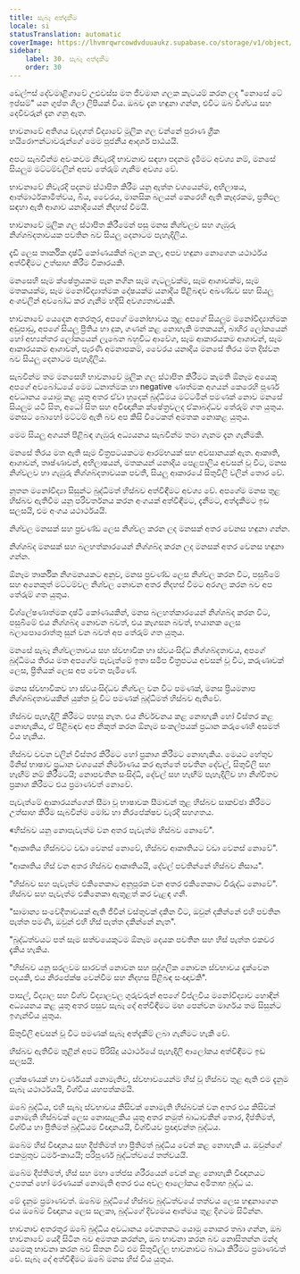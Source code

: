 ```yaml
---
title: සැබෑ අත්දැකීම
locale: si
statusTranslation: automatic
coverImage: https://lhvmrqwrcowdvduuaukz.supabase.co/storage/v1/object/public/strapi-uploads/small_cover-educacion-fundamental.webp-2d51a7828a2b1309555be27f7e2a61a0.webp
sidebar:
    label: 30. සැබෑ අත්දැකීම
    order: 30
---
```

ඩෙල්ෆස් දේවමාළිගාවේ උළුවස්ස මත ජීවමාන ගලක කැටයම් කරන ලද "නොසේ ටේ ඉප්සම්" යන ගුප්ත ශිලා ලිපියක් විය. ඔබව දැන හඳුනා ගන්න, එවිට ඔබ විශ්වය සහ දෙවිවරුන් දැන ගනු ඇත.

භාවනාවේ අතිශය වැදගත් විද්‍යාවේ මූලික ගල වන්නේ පුරාණ ග්‍රීක හයිරොෆන්ටාවරුන්ගේ මෙම පූජනීය ආදර්ශ පාඨයයි.

අපට සැබවින්ම අවංකවම නිවැරදි භාවනාව සඳහා පදනම දැමීමට අවශ්‍ය නම්, මනසේ සියලුම මට්ටම්වලින් අපව තේරුම් ගැනීම අවශ්‍ය වේ.

භාවනාවේ නිවැරදි පදනම ස්ථාපිත කිරීම යනු ඇත්ත වශයෙන්ම, අභිලාෂය, ආත්මාර්ථකාමිත්වය, බිය, වෛරය, මානසික බලයන් කෙරෙහි ඇති කෑදරකම, ප්‍රතිඵල සඳහා ඇති ආශාව යනාදියෙන් නිදහස් වීමයි.

භාවනාවේ මූලික ගල ස්ථාපිත කිරීමෙන් පසු මනස නිශ්චලව සහ ගැඹුරු නිශ්ශබ්දතාවයක පවතින බව සියලු දෙනාටම පැහැදිලිය.

 දැඩි ලෙස තාර්කික දෘෂ්ටි කෝණයකින් බලන කල, අපව හඳුනා නොගෙන යථාර්ථය අත්විඳීමට උත්සාහ කිරීම විකාරයකි.

මනසෙහි සෑම ක්ෂේත්‍රයකම පැන නගින සෑම ගැටලුවක්ම, සෑම ආශාවක්ම, සෑම මතකයක්ම, සෑම මනෝවිද්‍යාත්මක දෝෂයක්ම යනාදිය පිළිබඳව අඛණ්ඩව සහ සියලු අංශවලින් අවබෝධ කර ගැනීම හදිසි අවශ්‍යතාවයකි.

භාවනාවේ යෙදෙන අතරතුර, අපගේ මනෝභාවය තුළ අපගේ සියලුම මනෝවිද්‍යාත්මක අඩුපාඩු, අපගේ සියලු ප්‍රීතිය හා දුක, ගණන් කළ නොහැකි මතකයන්, බාහිර ලෝකයෙන් හෝ අභ්‍යන්තර ලෝකයෙන් ලැබෙන බහුවිධ ආවේග, සෑම ආකාරයකම ආශාවන්, සෑම ආකාරයකම ආශාවන්, පැරණි අමනාපකම්, වෛරය යනාදිය මනසේ තිරය මත දිස්වන බව සියලු දෙනාටම පැහැදිලිය.

සැබවින්ම තම මනසෙහි භාවනාවේ මූලික ගල ස්ථාපිත කිරීමට කැමති ඕනෑම අයෙකු අපගේ අවබෝධයේ මෙම ධනාත්මක හා negative ණාත්මක අගයන් කෙරෙහි පූර්ණ අවධානය යොමු කළ යුතු අතර ඒවා හුදෙක් බුද්ධිමය මට්ටමින් පමණක් නොව මනසේ සියලුම යටි සිත, අධෝ සිත සහ අවිඥානික ක්ෂේත්‍රවලද ඒකාබද්ධව තේරුම් ගත යුතුය. මනසට බොහෝ මට්ටම් ඇති බව අප කිසි විටෙකත් අමතක නොකළ යුතුය.

මෙම සියලු අගයන් පිළිබඳ ගැඹුරු අධ්‍යයනය සැබවින්ම තමා ගැනම දැන ගැනීමකි.

මනසේ තිරය මත ඇති සෑම චිත්‍රපටයකටම ආරම්භයක් සහ අවසානයක් ඇත. ආකෘති, ආශාවන්, තෘෂ්ණාවන්, අභිලාෂයන්, මතකයන් යනාදිය පෙළපාලිය අවසන් වූ විට, මනස නිශ්චලව හා ගැඹුරු නිශ්ශබ්දතාවයක පවතී, සියලු ආකාරයේ සිතුවිලි වලින් තොර වේ.

නූතන මනෝවිද්‍යා සිසුන්ට බුද්ධිමත් හිස්බව අත්විඳීමට අවශ්‍ය වේ. අපගේම මනස තුළ හිස්බව ඇතිවීම යනු පරිවර්තනය කරන අංගයක් අත්විඳීමට, දැනීමට, අත්දැකීමට ඉඩ සලසයි, එම අංගය යථාර්ථයයි.

නිශ්චල මනසක් සහ ප්‍රචණ්ඩ ලෙස නිශ්චල කරන ලද මනසක් අතර වෙනස හඳුනා ගන්න.

නිශ්ශබ්ද මනසක් සහ බලහත්කාරයෙන් නිශ්ශබ්ද කරන ලද මනසක් අතර වෙනස හඳුනා ගන්න.

ඕනෑම තාර්කික නිගමනයකට අනුව, මනස ප්‍රචණ්ඩ ලෙස නිශ්චල කරන විට, පසුබිමේ සහ අනෙකුත් මට්ටම්වල නිශ්චල නොවන අතර නිදහස් වීමට අරගල කරන බව අප තේරුම් ගත යුතුය.

විශ්ලේෂණාත්මක දෘෂ්ටි කෝණයකින්, මනස බලහත්කාරයෙන් නිශ්ශබ්ද කරන විට, පසුබිමේ එය නිශ්ශබ්ද නොවන බවත්, එය කෑගසන බවත්, භයානක ලෙස බලාපොරොත්තු සුන් වන බවත් අප තේරුම් ගත යුතුය.

මනසේ සැබෑ නිශ්චලතාවය සහ ස්වභාවික හා ස්වයංසිද්ධ නිශ්ශබ්දතාවය, අපගේ බුද්ධිමය තිරය මත අපගේම පැවැත්මේ ඉතා සමීප චිත්‍රපටය අවසන් වූ විට, කරුණාවක් ලෙස, ප්‍රීතියක් ලෙස අප වෙත පැමිණේ.

මනස ස්වභාවිකව හා ස්වයංසිද්ධව නිශ්චල වන විට පමණක්, මනස ප්‍රියමනාප නිශ්ශබ්දතාවයකින් යුක්ත වූ විට පමණක් බුද්ධිමත් හිස්බව ඇතිවේ.

හිස්බව පැහැදිලි කිරීමට පහසු නැත. එය නිර්වචනය කළ නොහැකි හෝ විස්තර කළ නොහැකිය, ඒ පිළිබඳව අප නිකුත් කරන ඕනෑම සංකල්පයක් ප්‍රධාන කරුණෙහි අසමත් විය හැකිය.

හිස්බව වචන වලින් විස්තර කිරීමට හෝ ප්‍රකාශ කිරීමට නොහැකිය. මෙයට හේතුව මිනිස් භාෂාව ප්‍රධාන වශයෙන් නිර්මාණය කර ඇත්තේ පවතින දේවල්, සිතුවිලි සහ හැඟීම් නම් කිරීමටයි; නොපවතින සංසිද්ධි, දේවල් සහ හැඟීම් පැහැදිලිව හා නිශ්චිතව ප්‍රකාශ කිරීමට එය ප්‍රමාණවත් නොවේ.

පැවැත්මේ ආකාරයන්ගෙන් සීමා වූ භාෂාවක සීමාවන් තුළ හිස්බව සාකච්ඡා කිරීමට උත්සාහ කිරීම සැබවින්ම මෝඩ හා නිරපේක්ෂව වැරදි සහගතය.

«හිස්බව යනු නොපැවැත්ම වන අතර පැවැත්ම හිස්බව නොවේ".

"ආකෘතිය හිස්බවට වඩා වෙනස් නොවේ, හිස්බව ආකෘතියට වඩා වෙනස් නොවේ".

"ආකෘතිය හිස් වන අතර හිස්බව ආකෘතියයි, දේවල් පවතින්නේ හිස්බව නිසාය".

"හිස්බව සහ පැවැත්ම එකිනෙකාට අනුපූරක වන අතර එකිනෙකාට විරුද්ධ නොවේ". හිස්බව සහ පැවැත්ම එකිනෙකා ඇතුළත් කර වැළඳ ගනී.

"සාමාන්‍ය සංවේදීතාවයක් ඇති ජීවීන් වස්තුවක් දකින විට, ඔවුන් දකින්නේ එහි පවතින පැත්ත පමණි, ඔවුන් එහි හිස් පැත්ත දකින්නේ නැත".

"බුද්ධත්වයට පත් සෑම සත්වයෙකුටම ඕනෑම දෙයක පවතින සහ හිස් පැත්ත එකවර දැකිය හැකිය.

"හිස්බව යනු සරලවම සාරවත් නොවන සහ පුද්ගලික නොවන ස්වභාවය දැක්වෙන පදයකි, එය නිරපේක්ෂ වෙන්වීම සහ නිදහස පිළිබඳ සංඥාවකි".

පාසල්, විද්‍යාල සහ විශ්ව විද්‍යාලවල ගුරුවරුන් අපගේ විප්ලවීය මනෝවිද්‍යාව හොඳින් අධ්‍යයනය කළ යුතු අතර පසුව සැබෑ දේ අත්විඳීමට මඟ පෙන්වන මාර්ගය තම සිසුන්ට ඉගැන්විය යුතුය.

සිතුවිලි අවසන් වූ විට පමණක් සැබෑ අත්දැකීම් ලබා ගැනීමට හැකි වේ.

හිස්බව ඇතිවීම තුළින් අපට පිරිසිදු යථාර්ථයේ පැහැදිලි ආලෝකය අත්විඳීමට ඉඩ සලසයි.

ලක්ෂණයක් හා වර්ණයක් නොමැතිව, ස්වභාවයෙන්ම හිස් වූ හිස්බව තුළ ඇති එම දැනුම සැබෑ යථාර්ථයයි, විශ්වීය යහපත්කමයි.

ඔබේ බුද්ධිය, එහි සැබෑ ස්වභාවය කිසිවක් නොමැති හිස්බවක් වන අතර එය කිසිවක් නොමැති හිස්බවක් ලෙස නොසැලකිය යුතු අතර නමුත් බාධාවකින් තොර, දීප්තිමත්, විශ්වීය හා ප්‍රීතිමත් බුද්ධියම විඥානයයි, විශ්වීයව ප්‍රඥාවන්ත බුද්ධය.

ඔබේම හිස් විඥානය සහ දීප්තිමත් හා ප්‍රීතිමත් බුද්ධිය වෙන් කළ නොහැකි ය. ඔවුන්ගේ එකමුතුව ධර්ම-කායයි; පරිපූර්ණ බුද්ධත්වයේ තත්වයයි.

ඔබේම දීප්තිමත්, හිස් සහ මහා තේජස ශරීරයෙන් වෙන් කළ නොහැකි විඥානයට උපතක් හෝ මරණයක් නොමැති අතර එය අචල ආලෝකය අමිතාභ බුද්ධ ය.

මේ දැනුම ප්‍රමාණවත්. ඔබේම බුද්ධියේ හිස්බව බුද්ධත්වයේ තත්වය ලෙස හඳුනාගෙන එය ඔබේම විඥානය ලෙස සලකා, බුද්ධගේ දිව්‍යමය ආත්මය තුළ දිගටම සිටින්න.

භාවනාව අතරතුර ඔබේ බුද්ධිය අවධානය වෙනතකට යොමු නොකර තබා ගන්න, ඔබ භාවනාවේ යෙදී සිටින බව අමතක කරන්න, ඔබ භාවනා කරන බව නොසිතන්න මන්ද යමෙකු භාවනා කරන බව සිතන විට එම සිතුවිල්ල භාවනාවට බාධා කිරීමට ප්‍රමාණවත් වේ. සැබෑ දේ අත්විඳීමට ඔබේ මනස හිස් විය යුතුය.

